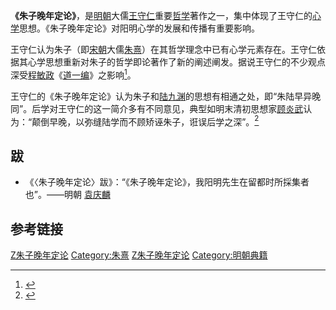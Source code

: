 '''《朱子晚年定论》'''，是[[明朝|明朝]]大儒[[王守仁|王守仁]]重要[[哲学|哲学]]著作之一，集中体现了王守仁的[[心学|心学]]思想。《朱子晚年定论》对阳明心学的发展和传播有重要影响。

王守仁认为朱子（即[[宋朝|宋朝]]大儒[[朱熹|朱熹]]）在其哲学理念中已有心学元素存在。王守仁依据其心学思想重新对朱子的哲学即论著作了新的阐述阐发。据说王守仁的不少观点深受[[程敏政|程敏政]]《[[道一编|道一编]]》之影响<ref name="明代朱学流变-《朱子晚年定论》">{{cite web |url=http://nankong.zjqzez.com/Article/xsqy/xsqy_bj/200610/2357.html |title=明代朱学流变 |author=陈寒鸣 |publisher=21世纪孔子网 |date=2006-10-17 |format=html |accessdate=2010年10月2日 |language=zh |deadurl=yes |archiveurl=https://web.archive.org/web/20070902082102/http://nankong.zjqzez.com/Article/xsqy/xsqy_bj/200610/2357.html |archivedate=2007年9月2日 }}</ref>。

王守仁的《朱子晚年定论》认为朱子和[[陆九渊|陆九渊]]的思想有相通之处，即“朱陆早异晚同”。后学对王守仁的这一简介多有不同意见，典型如明末清初思想家[[顾炎武|顾炎武]]认为：“颠倒早晚，以弥缝陆学而不顾矫诬朱子，诳误后学之深”。<ref name="CSSCI学术论文网-《朱子晚年定论》">{{cite web |url=http://online.wsj.com/article/SB10001424052748703994904575647123407618324.html |title=顾炎武的经学批评 |publisher=CSSCI学术论文网 |date=2010-05-18 |format=html |accessdate=2010年10月2日 |language=zh |archive-date=2012-11-11 |archive-url=https://web.archive.org/web/20121111045706/http://online.wsj.com/article/SB10001424052748703994904575647123407618324.html |dead-url=no }}</ref>

==跋==
* 《〈朱子晚年定论〉跋》：“《朱子晚年定论》，我阳明先生在留都时所採集者也”。——明朝 [[袁庆麟|袁庆麟]]

==参考链接==
{{reflist}}

{{王阳明}}

[[Category:儒家古典著作|Z朱子晚年定论]]
[[Category:朱熹|Category:朱熹]]
[[Category:王守仁|Z朱子晚年定论]]
[[Category:明朝典籍|Category:明朝典籍]]